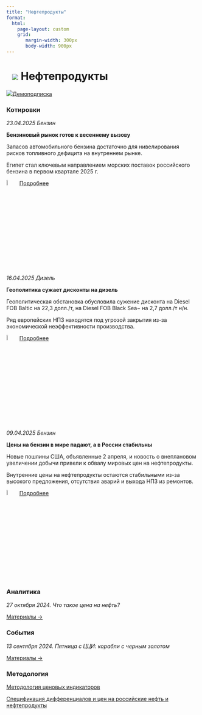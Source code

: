 ```yaml
---
title: "Нефтепродукты"
format: 
  html:
    page-layout: custom
    grid:
       margin-width: 300px
       body-width: 900px
---
```


# ![](../images/icon-oil-products.svg) Нефтепродукты {.my-custom-class style="margin-left:3%;"}

![](../images/icon-subscription.svg)[Демоподписка](../demo-subscription.qmd)

:::::: {.grid style="margin-left:0%"}
::: {.g-col-12 .g-col-sm-12 .g-col-xs-12 .g-col-xl-6 .g-col-md-6 .g-col-lg-6}
### Котировки

*23.04.2025 Бензин*

**Бензиновый рынок готов к весеннему вызову**

Запасов автомобильного бензина достаточно для нивелирования рисков топливного дефицита на внутреннем рынке. 

Египет стал ключевым направлением морских поставок российского бензина в первом квартале 2025 г.

![](../images/icon-locker.svg){width="6%"} [Подробнее](../demo-subscription.qmd)

*16.04.2025 Дизель*

**Геополитика сужает дисконты на дизель**

Геополитическая обстановка обусловила сужение дисконта на Diesel FOB Baltic на 22,3 долл./т, на Diesel FOB Black Sea− на 2,7 долл./т н/н.

Ряд европейских НПЗ находятся под угрозой закрытия из-за экономической неэффективности производства.

![](../images/icon-locker.svg){width="6%"} [Подробнее](../demo-subscription.qmd)

*09.04.2025 Бензин*

**Цены на бензин в мире падают, а в России стабильны**

Новые пошлины США, объявленные 2 апреля, и новость о внеплановом увеличении добычи привели к обвалу мировых цен на нефтепродукты.

Внутренние цены на нефтепродукты остаются стабильными из-за высокого предложения, отсутствия аварий и выхода НПЗ из ремонтов.

![](../images/icon-locker.svg){width="6%"} [Подробнее](../demo-subscription.qmd)

:::

::: {.g-col-12 .g-col-sm-12 .g-col-xs-12 .g-col-xl-6 .g-col-md-6 .g-col-lg-6}
### Аналитика

*27 октября 2024. Что такое цена на нефть?*

[Материалы →](../events/2024-10-27-crude.qmd)

### События

*13 сентября 2024. Пятница с ЦЦИ: корабли с черным золотом*

[Материалы →](../events/2024-09-13-crude.qmd)
:::

::: {.g-col-12 .g-col-sm-12 .g-col-xs-12 .g-col-xl-6 .g-col-md-6 .g-col-lg-6}
### Методология

[Методология ценовых индикаторов](../methodology/methodology-benchmark-pbc.qmd)

[Спецификация дифференциалов и цен на российские нефть и нефтепродукты](../methodology/specs-oil.qmd)
:::
::::::
